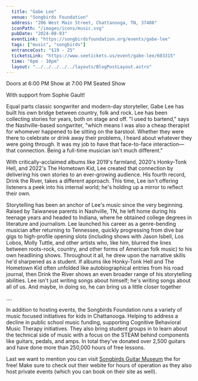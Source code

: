 ```yaml
---
  title: "Gabe Lee"
  venue: "Songbirds Foundation"
  address: "206 West Main Street, Chattanooga, TN, 37408"
  iconPath: "/images/icons/music.svg"
  pubDate: "2024-08-03"
  eventLink: "https://songbirdsfoundation.org/events/gabe-lee"
  tags: ["music", "songbirds"]
  entranceCost: "$19 - 25"
  ticketsLink: "https://www.seetickets.us/event/gabe-lee/603315"
  time: "6pm - 10pm"
  layout: "../../../../../layouts/BlogPostLayout.astro"
---
```


Doors at 6:00 PM
Show at 7:00 PM
Seated Show

With support from Sophie Gault!

Equal parts classic songwriter and modern-day storyteller, Gabe Lee has built his own bridge between country, folk and rock. Lee has been collecting stories for years, both on stage and off. "I used to bartend," says the Nashville-based songwriter, "which means I was also a cheap therapist for whomever happened to be sitting on the barstool. Whether they were there to celebrate or drink away their problems, I heard about whatever they were going through. It was my job to have that face-to-face interaction—that connection. Being a full-time musician isn't much different."

With critically-acclaimed albums like 2019's farmland, 2020's Honky-Tonk Hell, and 2022's The Hometown Kid, Lee created that connection by delivering his own stories to an ever-growing audience. His fourth record, Drink the River, takes a different approach. This time, Lee isn't offering listeners a peek into his internal world; he's holding up a mirror to reflect their own.

Storytelling has been an anchor of Lee's music since the very beginning. Raised by Taiwanese parents in Nashville, TN, he left home during his teenage years and headed to Indiana, where he obtained college degrees in literature and journalism. Lee launched his career as a genre-bending musician after returning to Tennessee, quickly progressing from dive bar gigs to high-profile opening slots (including shows with Jason Isbell, Los Lobos, Molly Tuttle, and other artists who, like him, blurred the lines between roots-rock, country, and other forms of American folk music) to his own headlining shows. Throughout it all, he drew upon the narrative skills he'd sharpened as a student. If albums like Honky-Tonk Hell and The Hometown Kid often unfolded like autobiographical entries from his road journal, then Drink the River shows an even broader range of his storytelling abilities. Lee isn't just writing songs about himself; he's writing songs about all of us. And maybe, in doing so, he can bring us a little closer together

....

In addition to hosting events, the Songbirds Foundation runs a variety of music focused initiatives for kids in Chattanooga. Helping to address a decline in public school music funding, supporting Cognitive Behavioral Music Therapy initiatives. They also bring student groups in to learn about the technical side of music with a focus on the STEAM behind components like guitars, pedals, and amps. In total they've donated over 2,500 guitars and have done more than 250,000 hours of free lessons. 

Last we want to mention you can visit <a href="https://songbirdsfoundation.org/museum/" target="_blank">Songbirds Guitar Museum</a> the for free! Make sure to check out their webite for hours of operation as they also host private events (which you can book on their site as well).